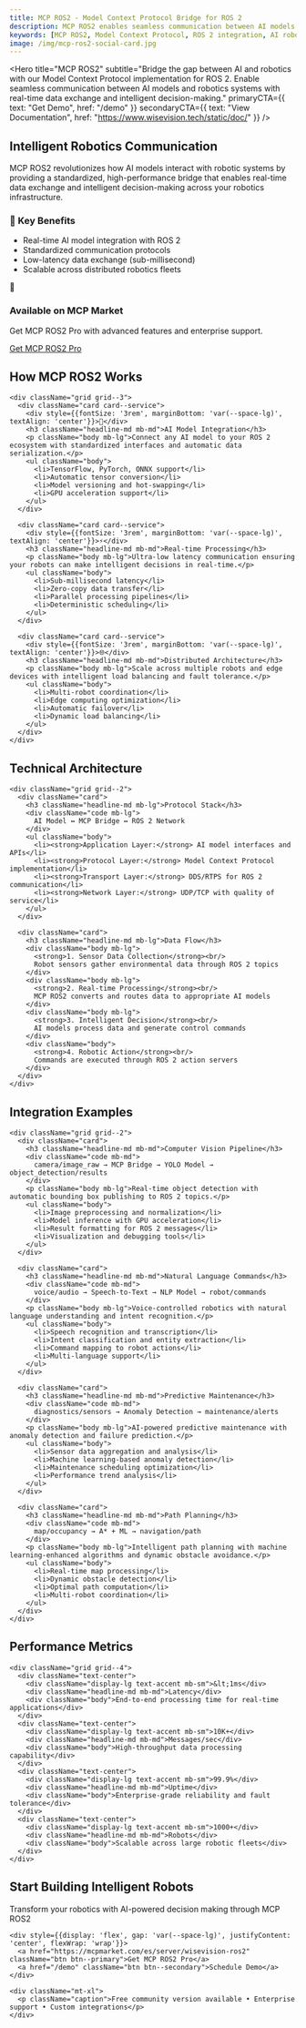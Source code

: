 ```yaml
---
title: MCP ROS2 - Model Context Protocol Bridge for ROS 2
description: MCP ROS2 enables seamless communication between AI models and robotics systems with real-time data exchange. Bridge the gap between AI and robotics with our Model Context Protocol implementation.
keywords: [MCP ROS2, Model Context Protocol, ROS 2 integration, AI robotics, real-time data exchange, robotics AI bridge]
image: /img/mcp-ros2-social-card.jpg
---
```



<head>
  <meta property="og:title" content="MCP ROS2 - Model Context Protocol Bridge for ROS 2" />
  <meta property="og:description" content="Enable seamless communication between AI models and robotics systems with real-time data exchange through our Model Context Protocol implementation." />
  <meta property="og:url" content="https://wisevision.tech/mcp-ros2" />
  <meta property="og:image" content="https://wisevision.tech/img/mcp-ros2-social-card.jpg" />
  
  <meta name="twitter:title" content="MCP ROS2 - AI-Robotics Bridge" />
  <meta name="twitter:description" content="Seamless communication between AI models and robotics systems with real-time data exchange." />
  <meta name="twitter:image" content="https://wisevision.tech/img/mcp-ros2-social-card.jpg" />
  
  <script type="application/ld+json">
    {JSON.stringify({
      "@context": "https://schema.org",
      "@type": "SoftwareApplication",
      "name": "MCP ROS2",
      "description": "Model Context Protocol bridge for ROS 2, enabling seamless communication between AI models and robotics systems with real-time data exchange.",
      "url": "https://wisevision.tech/mcp-ros2",
      "applicationCategory": "DeveloperApplication",
      "operatingSystem": "Linux, Windows, macOS",
      "offers": {
        "@type": "Offer",
        "description": "AI-Robotics communication bridge",
        "availability": "https://schema.org/InStock"
      }
    })}
  </script>
</head>

<Hero 
  title="MCP ROS2"
  subtitle="Bridge the gap between AI and robotics with our Model Context Protocol implementation for ROS 2. Enable seamless communication between AI models and robotics systems with real-time data exchange and intelligent decision-making."
  primaryCTA={{
    text: "Get Demo",
    href: "/demo"
  }}
  secondaryCTA={{
    text: "View Documentation",
    href: "https://www.wisevision.tech/static/doc/"
  }}
/>

<Section>
  <div className="container">
    <div className="grid grid--2">
      <div>
        <h2 className="display-md mb-lg">Intelligent Robotics Communication</h2>
        <p className="body-xl mb-lg">
          MCP ROS2 revolutionizes how AI models interact with robotic systems by providing a standardized, high-performance bridge that enables real-time data exchange and intelligent decision-making across your robotics infrastructure.
        </p>
        <div className="card" style={{background: 'var(--bg-tertiary)', marginBottom: 'var(--space-xl)'}}>
          <h3 className="headline-md mb-md">🔗 Key Benefits</h3>
          <ul className="body-lg">
            <li>Real-time AI model integration with ROS 2</li>
            <li>Standardized communication protocols</li>
            <li>Low-latency data exchange (sub-millisecond)</li>
            <li>Scalable across distributed robotics fleets</li>
          </ul>
        </div>
      </div>
      <div>
        <div className="card" style={{background: 'linear-gradient(135deg, var(--primary-800), var(--primary-700))', padding: 'var(--space-2xl)', textAlign: 'center'}}>
          <div style={{fontSize: '4rem', marginBottom: 'var(--space-lg)'}}>🔗</div>
          <h3 className="headline-lg mb-lg">Available on MCP Market</h3>
          <p className="body-lg mb-xl">Get MCP ROS2 Pro with advanced features and enterprise support.</p>
          <a href="https://mcpmarket.com/es/server/wisevision-ros2" className="btn btn--primary">Get MCP ROS2 Pro</a>
        </div>
      </div>
    </div>
  </div>
</Section>

<Section background="dark">
  <div className="container">
    <h2 className="display-md text-center mb-2xl">How MCP ROS2 Works</h2>
    
    <div className="grid grid--3">
      <div className="card card--service">
        <div style={{fontSize: '3rem', marginBottom: 'var(--space-lg)', textAlign: 'center'}}>🧠</div>
        <h3 className="headline-md mb-md">AI Model Integration</h3>
        <p className="body mb-lg">Connect any AI model to your ROS 2 ecosystem with standardized interfaces and automatic data serialization.</p>
        <ul className="body">
          <li>TensorFlow, PyTorch, ONNX support</li>
          <li>Automatic tensor conversion</li>
          <li>Model versioning and hot-swapping</li>
          <li>GPU acceleration support</li>
        </ul>
      </div>
      
      <div className="card card--service">
        <div style={{fontSize: '3rem', marginBottom: 'var(--space-lg)', textAlign: 'center'}}>⚡</div>
        <h3 className="headline-md mb-md">Real-time Processing</h3>
        <p className="body mb-lg">Ultra-low latency communication ensuring your robots can make intelligent decisions in real-time.</p>
        <ul className="body">
          <li>Sub-millisecond latency</li>
          <li>Zero-copy data transfer</li>
          <li>Parallel processing pipelines</li>
          <li>Deterministic scheduling</li>
        </ul>
      </div>
      
      <div className="card card--service">
        <div style={{fontSize: '3rem', marginBottom: 'var(--space-lg)', textAlign: 'center'}}>🌐</div>
        <h3 className="headline-md mb-md">Distributed Architecture</h3>
        <p className="body mb-lg">Scale across multiple robots and edge devices with intelligent load balancing and fault tolerance.</p>
        <ul className="body">
          <li>Multi-robot coordination</li>
          <li>Edge computing optimization</li>
          <li>Automatic failover</li>
          <li>Dynamic load balancing</li>
        </ul>
      </div>
    </div>
  </div>
</Section>

<Section>
  <div className="container">
    <h2 className="display-md text-center mb-2xl">Technical Architecture</h2>
    
    <div className="grid grid--2">
      <div className="card">
        <h3 className="headline-md mb-lg">Protocol Stack</h3>
        <div className="code mb-lg">
          AI Model ↔ MCP Bridge ↔ ROS 2 Network
        </div>
        <ul className="body">
          <li><strong>Application Layer:</strong> AI model interfaces and APIs</li>
          <li><strong>Protocol Layer:</strong> Model Context Protocol implementation</li>
          <li><strong>Transport Layer:</strong> DDS/RTPS for ROS 2 communication</li>
          <li><strong>Network Layer:</strong> UDP/TCP with quality of service</li>
        </ul>
      </div>
      
      <div className="card">
        <h3 className="headline-md mb-lg">Data Flow</h3>
        <div className="body mb-lg">
          <strong>1. Sensor Data Collection</strong><br/>
          Robot sensors gather environmental data through ROS 2 topics
        </div>
        <div className="body mb-lg">
          <strong>2. Real-time Processing</strong><br/>
          MCP ROS2 converts and routes data to appropriate AI models
        </div>
        <div className="body mb-lg">
          <strong>3. Intelligent Decision</strong><br/>
          AI models process data and generate control commands
        </div>
        <div className="body">
          <strong>4. Robotic Action</strong><br/>
          Commands are executed through ROS 2 action servers
        </div>
      </div>
    </div>
  </div>
</Section>

<Section background="dark">
  <div className="container">
    <h2 className="display-md text-center mb-2xl">Integration Examples</h2>
    
    <div className="grid grid--2">
      <div className="card">
        <h3 className="headline-md mb-md">Computer Vision Pipeline</h3>
        <div className="code mb-md">
          camera/image_raw → MCP Bridge → YOLO Model → object_detection/results
        </div>
        <p className="body mb-lg">Real-time object detection with automatic bounding box publishing to ROS 2 topics.</p>
        <ul className="body">
          <li>Image preprocessing and normalization</li>
          <li>Model inference with GPU acceleration</li>
          <li>Result formatting for ROS 2 messages</li>
          <li>Visualization and debugging tools</li>
        </ul>
      </div>
      
      <div className="card">
        <h3 className="headline-md mb-md">Natural Language Commands</h3>
        <div className="code mb-md">
          voice/audio → Speech-to-Text → NLP Model → robot/commands
        </div>
        <p className="body mb-lg">Voice-controlled robotics with natural language understanding and intent recognition.</p>
        <ul className="body">
          <li>Speech recognition and transcription</li>
          <li>Intent classification and entity extraction</li>
          <li>Command mapping to robot actions</li>
          <li>Multi-language support</li>
        </ul>
      </div>
      
      <div className="card">
        <h3 className="headline-md mb-md">Predictive Maintenance</h3>
        <div className="code mb-md">
          diagnostics/sensors → Anomaly Detection → maintenance/alerts
        </div>
        <p className="body mb-lg">AI-powered predictive maintenance with anomaly detection and failure prediction.</p>
        <ul className="body">
          <li>Sensor data aggregation and analysis</li>
          <li>Machine learning-based anomaly detection</li>
          <li>Maintenance scheduling optimization</li>
          <li>Performance trend analysis</li>
        </ul>
      </div>
      
      <div className="card">
        <h3 className="headline-md mb-md">Path Planning</h3>
        <div className="code mb-md">
          map/occupancy → A* + ML → navigation/path
        </div>
        <p className="body mb-lg">Intelligent path planning with machine learning-enhanced algorithms and dynamic obstacle avoidance.</p>
        <ul className="body">
          <li>Real-time map processing</li>
          <li>Dynamic obstacle detection</li>
          <li>Optimal path computation</li>
          <li>Multi-robot coordination</li>
        </ul>
      </div>
    </div>
  </div>
</Section>

<Section>
  <div className="container">
    <h2 className="display-md text-center mb-2xl">Performance Metrics</h2>
    
    <div className="grid grid--4">
      <div className="text-center">
        <div className="display-lg text-accent mb-sm">&lt;1ms</div>
        <div className="headline-md mb-md">Latency</div>
        <div className="body">End-to-end processing time for real-time applications</div>
      </div>
      <div className="text-center">
        <div className="display-lg text-accent mb-sm">10K+</div>
        <div className="headline-md mb-md">Messages/sec</div>
        <div className="body">High-throughput data processing capability</div>
      </div>
      <div className="text-center">
        <div className="display-lg text-accent mb-sm">99.9%</div>
        <div className="headline-md mb-md">Uptime</div>
        <div className="body">Enterprise-grade reliability and fault tolerance</div>
      </div>
      <div className="text-center">
        <div className="display-lg text-accent mb-sm">1000+</div>
        <div className="headline-md mb-md">Robots</div>
        <div className="body">Scalable across large robotic fleets</div>
      </div>
    </div>
  </div>
</Section>

<Section background="gradient">
  <div className="container text-center">
    <h2 className="display-lg mb-lg">Start Building Intelligent Robots</h2>
    <p className="body-xl mb-2xl">Transform your robotics with AI-powered decision making through MCP ROS2</p>
    
    <div style={{display: 'flex', gap: 'var(--space-lg)', justifyContent: 'center', flexWrap: 'wrap'}}>
      <a href="https://mcpmarket.com/es/server/wisevision-ros2" className="btn btn--primary">Get MCP ROS2 Pro</a>
      <a href="/demo" className="btn btn--secondary">Schedule Demo</a>
    </div>
    
    <div className="mt-xl">
      <p className="caption">Free community version available • Enterprise support • Custom integrations</p>
    </div>
  </div>
</Section>
